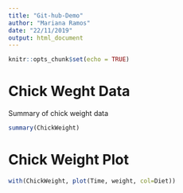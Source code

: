 ```yaml
---
title: "Git-hub-Demo"
author: "Mariana Ramos"
date: "22/11/2019"
output: html_document
---
```


```r
knitr::opts_chunk$set(echo = TRUE)
```

# Chick Weght Data

Summary of chick weight data
```r
summary(ChickWeight)
```
# Chick Weight Plot
```r
with(ChickWeight, plot(Time, weight, col=Diet))
```
